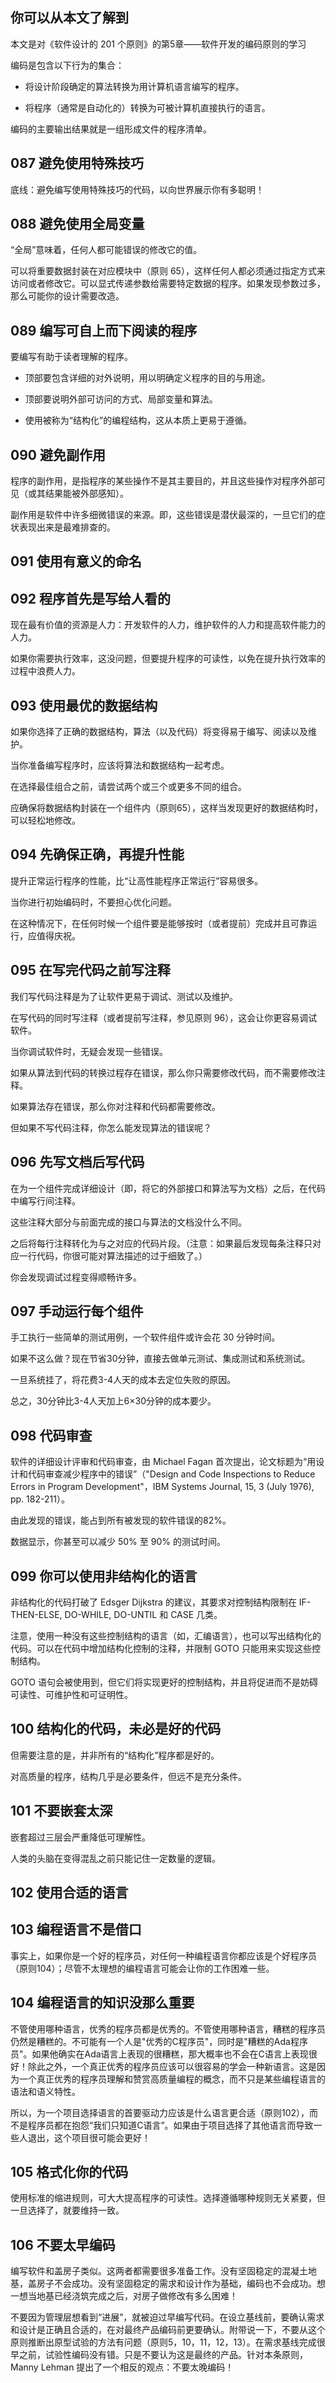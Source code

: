 ## 你可以从本文了解到

本文是对《软件设计的 201 个原则》的第5章——软件开发的编码原则的学习

编码是包含以下行为的集合：

- 将设计阶段确定的算法转换为用计算机语言编写的程序。

- 将程序（通常是自动化的）转换为可被计算机直接执行的语言。

编码的主要输出结果就是一组形成文件的程序清单。

## 087 避免使用特殊技巧

底线：避免编写使用特殊技巧的代码，以向世界展示你有多聪明！

## 088 避免使用全局变量

“全局”意味着，任何人都可能错误的修改它的值。

可以将重要数据封装在对应模块中（原则 65），这样任何人都必须通过指定方式来访问或者修改它。可以显式传递参数给需要特定数据的程序。如果发现参数过多，那么可能你的设计需要改造。

## 089 编写可自上而下阅读的程序

要编写有助于读者理解的程序。

- 顶部要包含详细的对外说明，用以明确定义程序的目的与用途。

- 顶部要说明外部可访问的方式、局部变量和算法。

- 使用被称为“结构化”的编程结构，这从本质上更易于遵循。

## 090 避免副作用

程序的副作用，是指程序的某些操作不是其主要目的，并且这些操作对程序外部可见（或其结果能被外部感知）。

副作用是软件中许多细微错误的来源。即，这些错误是潜伏最深的，一旦它们的症状表现出来是最难排查的。

## 091 使用有意义的命名

## 092 程序首先是写给人看的

现在最有价值的资源是人力：开发软件的人力，维护软件的人力和提高软件能力的人力。

如果你需要执行效率，这没问题，但要提升程序的可读性，以免在提升执行效率的过程中浪费人力。

## 093 使用最优的数据结构

如果你选择了正确的数据结构，算法（以及代码）将变得易于编写、阅读以及维护。

当你准备编写程序时，应该将算法和数据结构一起考虑。

在选择最佳组合之前，请尝试两个或三个或更多不同的组合。

应确保将数据结构封装在一个组件内（原则65），这样当发现更好的数据结构时，可以轻松地修改。

## 094 先确保正确，再提升性能

提升正常运行程序的性能，比“让高性能程序正常运行”容易很多。

当你进行初始编码时，不要担心优化问题。

在这种情况下，在任何时候一个组件要是能够按时（或者提前）完成并且可靠运行，应值得庆祝。

## 095 在写完代码之前写注释

我们写代码注释是为了让软件更易于调试、测试以及维护。

在写代码的同时写注释（或者提前写注释，参见原则 96），这会让你更容易调试软件。

当你调试软件时，无疑会发现一些错误。

如果从算法到代码的转换过程存在错误，那么你只需要修改代码，而不需要修改注释。

如果算法存在错误，那么你对注释和代码都需要修改。

但如果不写代码注释，你怎么能发现算法的错误呢？

## 096 先写文档后写代码

在为一个组件完成详细设计（即，将它的外部接口和算法写为文档）之后，在代码中编写行间注释。

这些注释大部分与前面完成的接口与算法的文档没什么不同。

之后将每行注释转化为与之对应的代码片段。（注意：如果最后发现每条注释只对应一行代码，你很可能对算法描述的过于细致了。）

你会发现调试过程变得顺畅许多。

## 097 手动运行每个组件

手工执行一些简单的测试用例，一个软件组件或许会花 30 分钟时间。

如果不这么做？现在节省30分钟，直接去做单元测试、集成测试和系统测试。

一旦系统挂了，将花费3-4人天的成本去定位失败的原因。

总之，30分钟比3-4人天加上6×30分钟的成本要少。

## 098 代码审查

软件的详细设计评审和代码审查，由 Michael Fagan 首次提出，论文标题为“用设计和代码审查减少程序中的错误”（"Design and Code Inspections to Reduce Errors in Program Development"，IBM Systems Journal, 15, 3 (July 1976), pp. 182-211）。

由此发现的错误，能占到所有被发现的软件错误的82%。

数据显示，你甚至可以减少 50% 至 90% 的测试时间。

## 099 你可以使用非结构化的语言

非结构化的代码打破了 Edsger Dijkstra 的建议，其要求对控制结构限制在 IF-THEN-ELSE, DO-WHILE, DO-UNTIL 和 CASE 几类。

注意，使用一种没有这些控制结构的语言（如，汇编语言），也可以写出结构化的代码。可以在代码中增加结构化控制的注释，并限制 GOTO 只能用来实现这些控制结构。

GOTO 语句会被使用到，但它们将实现更好的控制结构，并且将促进而不是妨碍可读性、可维护性和可证明性。

## 100 结构化的代码，未必是好的代码

但需要注意的是，并非所有的“结构化”程序都是好的。

对高质量的程序，结构几乎是必要条件，但远不是充分条件。

## 101 不要嵌套太深

嵌套超过三层会严重降低可理解性。

人类的头脑在变得混乱之前只能记住一定数量的逻辑。

## 102 使用合适的语言

## 103 编程语言不是借口

事实上，如果你是一个好的程序员，对任何一种编程语言你都应该是个好程序员（原则104）；尽管不太理想的编程语言可能会让你的工作困难一些。

## 104 编程语言的知识没那么重要

不管使用哪种语言，优秀的程序员都是优秀的。不管使用哪种语言，糟糕的程序员仍然是糟糕的。不可能有一个人是"优秀的C程序员"，同时是"糟糕的Ada程序员"。如果他确实在Ada语言上表现的很糟糕，那大概率也不会在C语言上表现很好！除此之外，一个真正优秀的程序员应该可以很容易的学会一种新语言。这是因为一个真正优秀的程序员理解和赞赏高质量编程的概念，而不只是某些编程语言的语法和语义特性。

所以，为一个项目选择语言的首要驱动力应该是什么语言更合适（原则102），而不是程序员都在抱怨“我们只知道C语言”。如果由于项目选择了其他语言而导致一些人退出，这个项目很可能会更好！

## 105 格式化你的代码

使用标准的缩进规则，可大大提高程序的可读性。选择遵循哪种规则无关紧要，但一旦选择了，就要维持一致。

## 106 不要太早编码

编写软件和盖房子类似。这两者都需要很多准备工作。没有坚固稳定的混凝土地基，盖房子不会成功。没有坚固稳定的需求和设计作为基础，编码也不会成功。想一想当地基已经浇筑完成之后，对房子做修改有多么困难！

不要因为管理层想看到“进展”，就被迫过早编写代码。在设立基线前，要确认需求和设计是正确且合适的，在对最终产品编码前更要确认。附带说一下，不要从这个原则推断出原型试验的方法有问题（原则5，10，11，12，13）。在需求基线完成很早之前，试验性编码没有错。只是不要认为这是最终的产品。针对本条原则，Manny Lehman 提出了一个相反的观点：不要太晚编码！